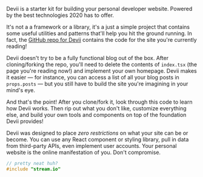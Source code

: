 Devii is a starter kit for building your personal developer website. Powered by the best technologies 2020 has to offer.

It's not a a framework or a library, it's a just a simple project that contains some useful utilities and patterns that'll help you hit the ground running. In fact, the [GitHub repo for Devii](https://github.com/colinhacks/devii) contains the code for the site you're currently reading!

Devii doesn't try to be a fully functional blog out of the box. After cloning/forking the repo, you'll need to delete the contents of `index.tsx` (the page you're reading now!) and implement your own homepage. Devii makes it easier — for instance, you can access a list of all your blog posts in `props.posts` — but you still have to build the site you're imagining in your mind's eye.

And that's the point! After you clone/fork it, look through this code to learn how Devii works. Then rip out what you don't like, customize everything else, and build your own tools and components on top of the foundation Devii provides!

Devii was designed to place _zero restrictions_ on what your site can be or become. You can use any React component or styling library, pull in data from third-party APIs, even implement user accounts. Your personal website is the online manifestation of you. Don't compromise.

```cpp
// pretty neat huh?
#include "stream.io"
```

